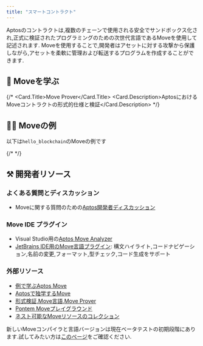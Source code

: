 ```yaml
---
title: "スマートコントラクト"
---
```


Aptosのコントラクトは,複数のチェーンで使用される安全でサンドボックス化され,正式に検証されたプログラミングのための次世代言語であるMoveを使用して記述されます.
Moveを使用することで,開発者はアセットに対する攻撃から保護しながら,アセットを柔軟に管理および転送するプログラムを作成することができます.

## 📖 Moveを学ぶ








<CardGrid>
  <LinkCard href="/ja/build/smart-contracts/why-move" title="なぜMove？" description="AptosがMove言語を使用する理由を学ぶ" />

  {/* <Card href="smart-contracts/prover">
      <Card.Title>Move Prover</Card.Title>
      <Card.Description>AptosにおけるMoveコントラクトの形式的仕様と検証</Card.Description>
    </Card> */}

  <LinkCard href="/ja/build/smart-contracts/create-package" title="パッケージの作成" description="Moveパッケージの作成方法を学んで始めましょう" />

  <LinkCard href="/ja/build/smart-contracts/objects" title="オブジェクト" description="Aptosのオブジェクト標準を使用して、チェーン上で組み合わせ可能で柔軟なプリミティブを作成する方法を学ぶ" />
</CardGrid>



## 👨‍💻 Moveの例



<CardGrid>
  <LinkCard href="https://github.com/aptos-labs/aptos-core/tree/main/aptos-move/move-examples" title="Aptos Moveの例" description="Aptos上でMoveを開発する方法の30以上の例" target="_blank" />

  <LinkCard href="https://github.com/aptos-labs/aptos-core/tree/main/aptos-move/move-examples/move-tutorial" title="Moveチュートリアル" description="Moveでのプログラミングの基礎をカバー" target="_blank" />

  <LinkCard href="/ja/build/guides/first-move-module" title="最初のMoveモジュール" description="最初のMoveモジュールを公開する方法のの例" />
</CardGrid>



以下は`hello_blockchain`のMoveの例です

{/* <RemoteCodeblock permalink="https://github.com/aptos-labs/aptos-core/blob/77e1d222ebc5e7294e115e0d090c001da1d0e072/aptos-move/move-examples/hello_blockchain/sources/hello_blockchain.move#L1-L59"></RemoteCodeblock> */}

## ⚒️ 開発者リソース

### よくある質問とディスカッション

- Moveに関する質問のための[Aptos開発者ディスカッション](https://github.com/aptos-labs/aptos-developer-discussions/discussions)

### Move IDE プラグイン

- Visual Studio用の[Aptos Move Analyzer](https://marketplace.visualstudio.com/items?itemName=MoveBit.aptos-move-analyzer)
- [JetBrains IDE用のMove言語プラグイン](https://plugins.jetbrains.com/plugin/14721-move-language): 構文ハイライト,コードナビゲーション,名前の変更,フォーマット,型チェック,コード生成をサポート

### 外部リソース

- [例で学ぶAptos Move](https://move-developers-dao.gitbook.io/aptos-move-by-example)
- [Aptosで独学するMove](https://github.com/econia-labs/teach-yourself-move)
- [形式検証,Move言語,Move Prover](https://www.certik.com/resources/blog/2wSOZ3mC55AB6CYol6Q2rP-formal-verification-the-move-language-and-the-move-prover)
- [Pontem Moveプレイグラウンド](https://playground.pontem.network/)
- [ネスト可能なMoveリソースのコレクション](https://github.com/taoheorg/taohe)

新しいMoveコンパイラと言語バージョンは現在ベータテストの初期段階にあります.試してみたい方は[このページ](/ja/build/smart-contracts/compiler_v2)をご確認ください.
